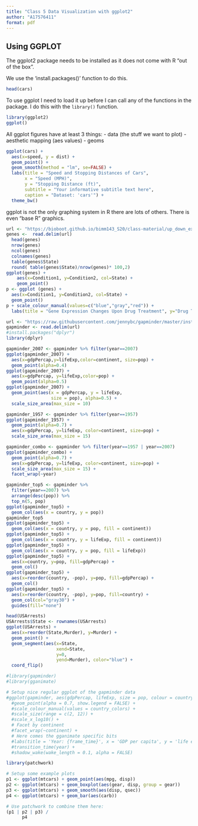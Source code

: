 ```yaml
---
title: "Class 5 Data Visualization with ggplot2"
author: "A17576411"
format: pdf
---
```


## Using GGPLOT

The ggplot2 package needs to be installed as it does not come with R "out of the box".

We use the 'install.packages()' function to do this.

```r
head(cars)
```

To use ggplot I need to load it up before I can call any of the functions in the package. I do this with the `library()` function.

```r
library(ggplot2)
ggplot()
```

All ggplot figures have at least 3 things:
- data (the stuff we want to plot)
- aesthetic mapping (aes values)
- geoms


```r
ggplot(cars) + 
  aes(x=speed, y = dist) +
  geom_point() +
  geom_smooth(method = "lm", se=FALSE) +
  labs(title = "Speed and Stopping Distances of Cars",
       x = "Speed (MPH)",
       y = "Stopping Distance (ft)",
       subtitle = "Your informative subtitle text here",
       caption = "Dataset: 'cars'") +
  theme_bw()

```
ggplot is not the only graphing system in R there are lots of others. There is even "base R" graphics.

```r
url <- "https://bioboot.github.io/bimm143_S20/class-material/up_down_expression.txt"
genes <-  read.delim(url)
  head(genes)
  nrow(genes)
  ncol(genes)
  colnames(genes)
  table(genes$State)
  round( table(genes$State)/nrow(genes)* 100,2)
ggplot(genes) +
    aes(x=Condition1, y=Condition2, col=State) +
    geom_point()
p <- ggplot (genes) +
  aes(x=Condition1, y=Condition2, col=State) +
  geom_point()
p + scale_colour_manual(values=c("blue","gray","red")) +
  labs(title = "Gene Expression Changes Upon Drug Treatment", y="Drug Treatment", x="Control (no drug)")
```

```r
url <- "https://raw.githubusercontent.com/jennybc/gapminder/master/inst/extdata/gapminder.tsv"
gapminder <- read.delim(url)
#install.packages("dplyr")
library(dplyr)

gapminder_2007 <- gapminder %>% filter(year==2007)
ggplot(gapminder_2007) +
  aes(x=gdpPercap,y=lifeExp,color=continent, size=pop) +
  geom_point(alpha=0.4)
ggplot(gapminder_2007) +
  aes(x=gdpPercap, y=lifeExp,color=pop) +
  geom_point(alpha=0.5)
ggplot(gapminder_2007) + 
  geom_point(aes(x = gdpPercap, y = lifeExp,
                 size = pop), alpha=0.5) + 
  scale_size_area(max_size = 10)

gapminder_1957 <- gapminder %>% filter(year==1957)
ggplot(gapminder_1957) +
  geom_point(alpha=0.7) +
  aes(x=gdpPercap, y=lifeExp, color=continent, size=pop) +
  scale_size_area(max_size = 15)

gapminder_combo <- gapminder %>% filter(year==1957 | year==2007)
ggplot(gapminder_combo) +
  geom_point(alpha=0.7) +
  aes(x=gdpPercap, y=lifeExp, color=continent, size=pop) +
  scale_size_area(max_size = 15) +
  facet_wrap(~year)
```

```r
gapminder_top5 <- gapminder %>% 
  filter(year==2007) %>% 
  arrange(desc(pop)) %>% 
  top_n(5, pop)
ggplot(gapminder_top5) + 
  geom_col(aes(x = country, y = pop))
gapminder_top5
ggplot(gapminder_top5) + 
  geom_col(aes(x = country, y = pop, fill = continent))
ggplot(gapminder_top5) + 
  geom_col(aes(x = country, y = lifeExp, fill = continent))
ggplot(gapminder_top5) + 
  geom_col(aes(x = country, y = pop, fill = lifeExp))
ggplot(gapminder_top5) +
  aes(x=country, y=pop, fill=gdpPercap) +
  geom_col()
ggplot(gapminder_top5) +
  aes(x=reorder(country, -pop), y=pop, fill=gdpPercap) +
  geom_col()
ggplot(gapminder_top5) +
  aes(x=reorder(country, -pop), y=pop, fill=country) +
  geom_col(col="gray30") +
  guides(fill="none")
```
```r
head(USArrests)
USArrests$State <- rownames(USArrests)
ggplot(USArrests) +
  aes(x=reorder(State,Murder), y=Murder) +
  geom_point() +
  geom_segment(aes(x=State, 
                   xend=State, 
                   y=0, 
                   yend=Murder), color="blue") +
  coord_flip()
```

```r
#library(gapminder)
#library(gganimate)

# Setup nice regular ggplot of the gapminder data
#ggplot(gapminder, aes(gdpPercap, lifeExp, size = pop, colour = country)) +
  #geom_point(alpha = 0.7, show.legend = FALSE) +
  #scale_colour_manual(values = country_colors) +
  #scale_size(range = c(2, 12)) +
  #scale_x_log10() +
  # Facet by continent
  #facet_wrap(~continent) +
  # Here comes the gganimate specific bits
  #labs(title = 'Year: {frame_time}', x = 'GDP per capita', y = 'life expectancy') +
  #transition_time(year) +
  #shadow_wake(wake_length = 0.1, alpha = FALSE)
```

```r
library(patchwork)

# Setup some example plots 
p1 <- ggplot(mtcars) + geom_point(aes(mpg, disp))
p2 <- ggplot(mtcars) + geom_boxplot(aes(gear, disp, group = gear))
p3 <- ggplot(mtcars) + geom_smooth(aes(disp, qsec))
p4 <- ggplot(mtcars) + geom_bar(aes(carb))

# Use patchwork to combine them here:
(p1 | p2 | p3) /
      p4
```

